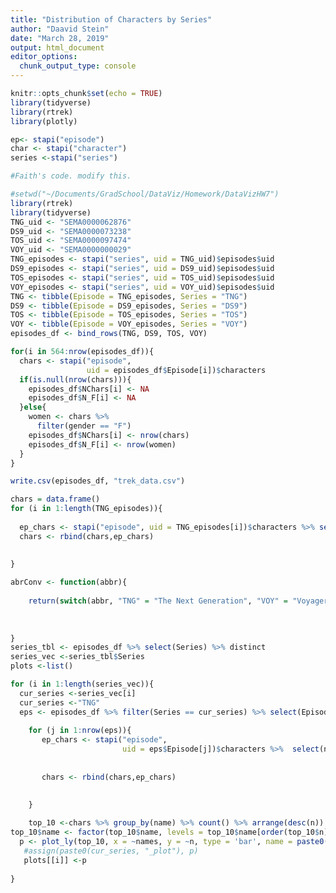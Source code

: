 ```yaml
---
title: "Distribution of Characters by Series"
author: "Daavid Stein"
date: "March 28, 2019"
output: html_document
editor_options: 
  chunk_output_type: console
---
```


```r
knitr::opts_chunk$set(echo = TRUE)
library(tidyverse)
library(rtrek)
library(plotly)
```
```r


ep<- stapi("episode")
char <- stapi("character")
series <-stapi("series")
```

```r
#Faith's code. modify this.

#setwd("~/Documents/GradSchool/DataViz/Homework/DataVizHW7")
library(rtrek) 
library(tidyverse) 
TNG_uid <- "SEMA0000062876"
DS9_uid <- "SEMA0000073238" 
TOS_uid <- "SEMA0000097474"
VOY_uid <- "SEMA0000000029"
TNG_episodes <- stapi("series", uid = TNG_uid)$episodes$uid
DS9_episodes <- stapi("series", uid = DS9_uid)$episodes$uid
TOS_episodes <- stapi("series", uid = TOS_uid)$episodes$uid
VOY_episodes <- stapi("series", uid = VOY_uid)$episodes$uid
TNG <- tibble(Episode = TNG_episodes, Series = "TNG") 
DS9 <- tibble(Episode = DS9_episodes, Series = "DS9") 
TOS <- tibble(Episode = TOS_episodes, Series = "TOS") 
VOY <- tibble(Episode = VOY_episodes, Series = "VOY") 
episodes_df <- bind_rows(TNG, DS9, TOS, VOY)

for(i in 564:nrow(episodes_df)){
  chars <- stapi("episode", 
                 uid = episodes_df$Episode[i])$characters
  if(is.null(nrow(chars))){
    episodes_df$NChars[i] <- NA
    episodes_df$N_F[i] <- NA
  }else{
    women <- chars %>%
      filter(gender == "F")
    episodes_df$NChars[i] <- nrow(chars)
    episodes_df$N_F[i] <- nrow(women)
  }
}

write.csv(episodes_df, "trek_data.csv")


```
```r

chars = data.frame()
for (i in 1:length(TNG_episodes)){
  
  ep_chars <- stapi("episode", uid = TNG_episodes[i])$characters %>% select(name)
  chars <- rbind(chars,ep_chars)
  
 
}


```

```r


abrConv <- function(abbr){
  
    return(switch(abbr, "TNG" = "The Next Generation", "VOY" = "Voyager", "DS9" = "Deep Space 9","TOS" = "The Original Series"))
 
  
  
}
series_tbl <- episodes_df %>% select(Series) %>% distinct
series_vec <-series_tbl$Series
plots <-list()

for (i in 1:length(series_vec)){
  cur_series <-series_vec[i]
  cur_series <-"TNG"
  eps <- episodes_df %>% filter(Series == cur_series) %>% select(Episode, Series)
  
    for (j in 1:nrow(eps)){
       ep_chars <- stapi("episode", 
                         uid = eps$Episode[j])$characters %>%  select(name)
       
      
       chars <- rbind(chars,ep_chars)
      

    }
  
    top_10 <-chars %>% group_by(name) %>% count() %>% arrange(desc(n)) %>% head(10)
top_10$name <- factor(top_10$name, levels = top_10$name[order(top_10$n)]) #change the factor levels to correspond with counts so that plotly will order the bars correctly.
  p <- plot_ly(top_10, x = ~names, y = ~n, type = 'bar', name = paste0('Top 10 Characters by Number of Appearances in Star Trek: ', abrConv(cur_series)))
   #assign(paste0(cur_series, "_plot"), p)
   plots[[i]] <-p
 
}




```